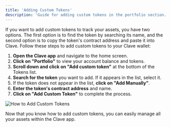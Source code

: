 ```yaml
---
title: 'Adding Custom Tokens'
description: 'Guide for adding custom tokens in the portfolio section.'
---
```



If you want to add custom tokens to track your assets, you have two options. The first option is to find the token by searching its name, and the second option is to copy the token's contract address and paste it into Clave.  Follow these steps to add custom tokens to your Clave wallet:

1. **Open the Clave app** and navigate to the home screen.
2. **Click on "Portfolio"** to view your account balance and tokens.
3. **Scroll down and click on "Add custom token"** at the bottom of the Tokens list.
4. **Search for the token** you want to add. If it appears in the list, select it.
5. If the token does not appear in the list, **click on "Add Manually"**.
6. **Enter the token's contract address** and name.
7. **Click on "Add Custom Token"** to complete the process.

![How to Add Custom Tokens](images/customtoken1.png)

Now that you know how to add custom tokens, you can easily manage all your assets within the Clave app.



